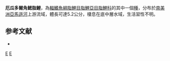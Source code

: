 {{Speciesbox 
| taxon = Ceratobranchia elatior
| status = NE
| status_system = IUCN3.1
| authority =  [[Tortonese|Tortonese]], 1942
| synonyms = 
}}
'''厄瓜多爾角鰓脂鯉'''，為[[輻鰭魚綱|輻鰭魚綱]][[脂鯉目|脂鯉目]][[脂鯉亞目|脂鯉亞目]][[脂鯉科|脂鯉科]]的其中一個[[種|種]]，分布於[[南美洲|南美洲]][[亞馬遜河|亞馬遜河]]上游流域，體長可達5.2公分，棲息在底中層水域，生活習性不明。

==参考文献==
{{refbegin}}
*{{FishBase_species|genus=Ceratobranchia|species=elatior|year=2014|month=1}}
{{refend}}

{{Taxonbar|from=Q5777804}}

[[Category:角鰓脂鯉屬|E]]
[[Category:1942年描述的鱼类|E]]


{{魚類小作品}}